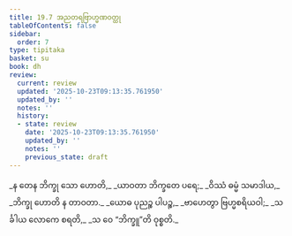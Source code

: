 ```yaml
---
title: 19.7 အညတရဗြာဟ္မဏဝတ္ထု
tableOfContents: false
sidebar:
  order: 7
type: tipitaka
basket: su
book: dh
review:
  current: review
  updated: '2025-10-23T09:13:35.761950'
  updated_by: ''
  notes: ''
  history:
  - state: review
    date: '2025-10-23T09:13:35.761950'
    updated_by: ''
    notes: ''
    previous_state: draft
---
```



<ReviewStatus review={frontmatter.review} showDetails={true} />

<HypothesisAnnotation frontmatter={frontmatter} />

<DynamicBreadcrumb />

<Division number="266" book="dh" e="ch" v="18" p="51">

<Paragraph number="287" type="verses" book="dh">
_န တေန ဘိက္ခု သော ဟောတိ,_  
_ယာဝတာ ဘိက္ခတေ ပရေ;_  
_ဝိဿံ ဓမ္မံ သမာဒါယ,_  
_ဘိက္ခု ဟောတိ န တာဝတာ._  

</Paragraph>

</Division>
<Division number="267" book="dh" e="ch" v="18" p="51">

<Paragraph number="288" type="verses" book="dh">
_ယောဓ ပုညဉ္စ ပါပဉ္စ,_  
_ဗာဟေတွာ ဗြဟ္မစရိယဝါ;_  
_သင်္ခါယ လောကေ စရတိ,_  
_သ ဝေ “ဘိက္ခူ”တိ ဝုစ္စတိ._
</Paragraph>
</Division>